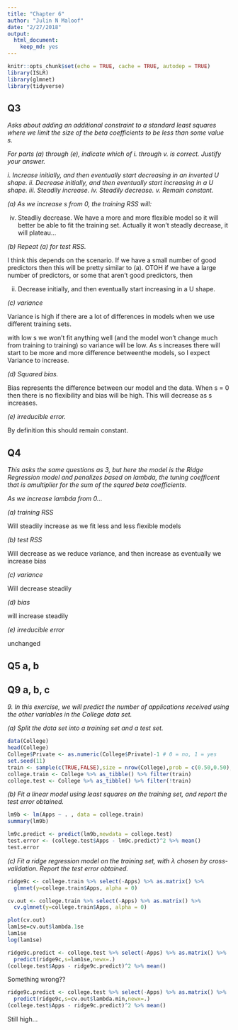 ```yaml
---
title: "Chapter 6"
author: "Julin N Maloof"
date: "2/27/2018"
output: 
  html_document: 
    keep_md: yes
---
```


```r
knitr::opts_chunk$set(echo = TRUE, cache = TRUE, autodep = TRUE)
library(ISLR)
library(glmnet)
library(tidyverse)
```


## Q3

_Asks about adding an additional constraint to a standard least squares where we limit the size of the beta coefficients to be less than some value _s_._

_For parts (a) through (e), indicate which of i. through v. is correct. Justify your answer._

_i. Increase initially, and then eventually start decreasing in an inverted U shape._
_ii. Decrease initially, and then eventually start increasing in a U shape._
_iii. Steadily increase._
_iv. Steadily decrease._
_v. Remain constant._

_(a) As we increase s from 0, the training RSS will:_

iv. Steadliy decrease.  We have a more and more flexible model so it will better be able to fit the training set.  Actually it won't steadly decrease, it will plateau...

_(b) Repeat (a) for test RSS._

I think this depends on the scenario.  If we have a small number of good predictors then this will be pretty similar to (a).  OTOH if we have a large number of predictors, or some that aren't good predictors, then 

ii. Decrease initially, and then eventually start increasing in a U shape.

_(c) variance_

Variance is high if there are a lot of differences in models when we use different training sets.

with low s we won't fit anything well (and the model won't change much from training to training) so variance will be low.  As s increases there will start to be more and more difference betweenthe models, so I expect Variance to increase.

_(d) Squared bias._

Bias represents the difference between our model and the data.  When s = 0 then there is no flexibility and bias will be high.  This will decrease as s increases.

_(e) irreducible error._

By definition this should remain constant.

## Q4

_This asks the same questions as 3, but here the model is the Ridge Regression model and penalizes based on lambda, the tuning coefficent that is amultiplier for the sum of the squred beta coefficients._

_As we increase lambda from 0..._

_(a) training RSS_

Will steadily increase as we fit less and less flexible models

_(b) test RSS_

Will decrease as we reduce variance, and then increase as eventually we increase bias

_(c) variance_

Will decrease steadily

_(d) bias_

will increase steadily

_(e) irreducible error_

unchanged

## Q5 a, b

## Q9 a, b, c

_9. In this exercise, we will predict the number of applications received using the other variables in the College data set._

_(a) Split the data set into a training set and a test set._

```r
data(College)
head(College)
College$Private <- as.numeric(College$Private)-1 # 0 = no, 1 = yes
set.seed(11)
train <- sample(c(TRUE,FALSE),size = nrow(College),prob = c(0.50,0.50),replace=TRUE)
college.train <- College %>% as_tibble() %>% filter(train)
college.test <- College %>% as_tibble() %>% filter(!train)
```


_(b) Fit a linear model using least squares on the training set, and report the test error obtained._

```r
lm9b <- lm(Apps ~ . , data = college.train)
summary(lm9b)
```

```r
lm9c.predict <- predict(lm9b,newdata = college.test)
test.error <- (college.test$Apps - lm9c.predict)^2 %>% mean()
test.error
```


_(c) Fit a ridge regression model on the training set, with λ chosen by cross-validation. Report the test error obtained._

```r
ridge9c <- college.train %>% select(-Apps) %>% as.matrix() %>%
  glmnet(y=college.train$Apps, alpha = 0)
```

```r
cv.out <- college.train %>% select(-Apps) %>% as.matrix() %>%
  cv.glmnet(y=college.train$Apps, alpha = 0)
```

```r
plot(cv.out)
lam1se=cv.out$lambda.1se
lam1se
log(lam1se)
```

```r
ridge9c.predict <- college.test %>% select(-Apps) %>% as.matrix() %>%
  predict(ridge9c,s=lam1se,newx=.)
(college.test$Apps - ridge9c.predict)^2 %>% mean()
```
Something wrong??

```r
ridge9c.predict <- college.test %>% select(-Apps) %>% as.matrix() %>%
  predict(ridge9c,s=cv.out$lambda.min,newx=.)
(college.test$Apps - ridge9c.predict)^2 %>% mean()
```

Still high...